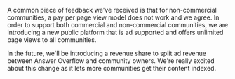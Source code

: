 A common piece of feedback we've received is that for non-commercial communities, a pay per page view model does not work and we agree. In order to support both commercial and non-commercial communities, we are introducing a new public platform that is ad supported and offers unlimited page views to all communities.

In the future, we'll be introducing a revenue share to split ad revenue between Answer Overflow and community owners. We're really excited about this change as it lets more communities get their content indexed.
